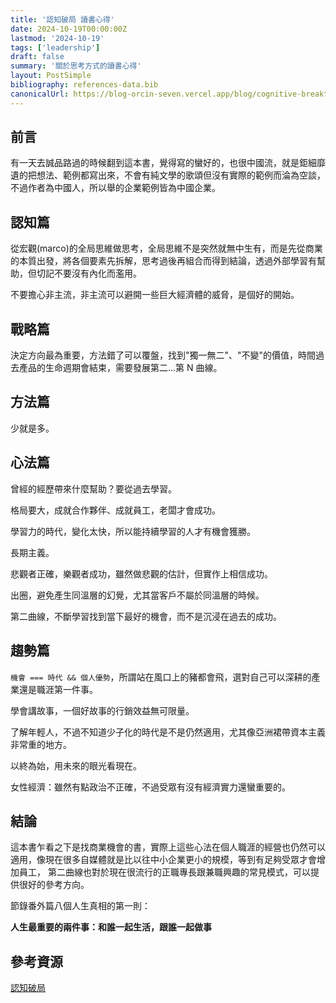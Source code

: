```yaml
---
title: '認知破局 讀書心得'
date: 2024-10-19T00:00:00Z
lastmod: '2024-10-19'
tags: ['leadership']
draft: false
summary: '關於思考方式的讀書心得'
layout: PostSimple
bibliography: references-data.bib
canonicalUrl: https://blog-orcin-seven.vercel.app/blog/cognitive-breakthrough/
---
```


## 前言

有一天去誠品路過的時候翻到這本書，覺得寫的蠻好的，也很中國流，就是鉅細靡遺的把想法、範例都寫出來，不會有純文學的歌頌但沒有實際的範例而淪為空談，不過作者為中國人，所以舉的企業範例皆為中國企業。

## 認知篇

從宏觀(marco)的全局思維做思考，全局思維不是突然就無中生有，而是先從商業的本質出發，將各個要素先拆解，思考過後再組合而得到結論，透過外部學習有幫助，但切記不要沒有內化而濫用。

不要擔心非主流，非主流可以避開一些巨大經濟體的威脅，是個好的開始。

## 戰略篇

決定方向最為重要，方法錯了可以覆盤，找到"獨一無二"、"不變"的價值，時間過去產品的生命週期會結束，需要發展第二...第 N 曲線。

## 方法篇

少就是多。

## 心法篇

曾經的經歷帶來什麼幫助？要從過去學習。

格局要大，成就合作夥伴、成就員工，老闆才會成功。

學習力的時代，變化太快，所以能持續學習的人才有機會獲勝。

長期主義。

悲觀者正確，樂觀者成功，雖然做悲觀的估計，但實作上相信成功。

出圈，避免產生同溫層的幻覺，尤其當客戶不屬於同溫層的時候。

第二曲線，不斷學習找到當下最好的機會，而不是沉浸在過去的成功。

## 趨勢篇

`機會 === 時代 && 個人優勢`，所謂站在風口上的豬都會飛，選對自己可以深耕的產業還是職涯第一件事。

學會講故事，一個好故事的行銷效益無可限量。

了解年輕人，不過不知道少子化的時代是不是仍然適用，尤其像亞洲裙帶資本主義非常重的地方。

以終為始，用未來的眼光看現在。

女性經濟：雖然有點政治不正確，不過受眾有沒有經濟實力還蠻重要的。

## 結論

這本書乍看之下是找商業機會的書，實際上這些心法在個人職涯的經營也仍然可以適用，像現在很多自媒體就是比以往中小企業更小的規模，等到有足夠受眾才會增加員工，
第二曲線也對於現在很流行的正職專長跟兼職興趣的常見模式，可以提供很好的參考方向。

節錄番外篇八個人生真相的第一則：

**人生最重要的兩件事：和誰一起生活，跟誰一起做事**

## 參考資源

[認知破局](https://www.books.com.tw/products/0010997788)
